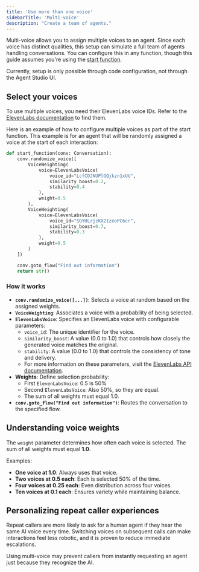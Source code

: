 ```yaml
---
title: 'Use more than one voice'
sidebarTitle: 'Multi-voice'
description: "Create a team of agents."
---
```


Multi-voice allows you to assign multiple voices to an agent. Since each voice has distinct qualities, this setup can simulate a full team of agents handling conversations. You can configure this in any function, though this guide assumes you're using the [start function](/function/start-function). 

<Note>Currently, setup is only possible through code configuration, not through the Agent Studio UI.</Note>

## Select your voices

To use multiple voices, you need their ElevenLabs voice IDs. Refer to the [ElevenLabs documentation](https://help.elevenlabs.io/hc/en-us/articles/14599760033937-How-do-I-find-my-voices-ID-of-my-voices-via-the-website-and-through-the-API) to find them.

Here is an example of how to configure multiple voices as part of the start function. This example is for an agent that will be randomly assigned a voice
at the start of each interaction:

```python
def start_function(conv: Conversation):
    conv.randomize_voice([
        VoiceWeighting(
            voice=ElevenLabsVoice(
                voice_id="LcfCDJNUPlGQjkzn1xUU",
                similarity_boost=0.2,
                stability=0.4
            ),
            weight=0.5
        ),
        VoiceWeighting(
            voice=ElevenLabsVoice(
                voice_id="SOYHLrjzKX21zeoPC6cr",
                similarity_boost=0.7,
                stability=0.3
            ),
            weight=0.5
        )
    ])

    conv.goto_flow("Find out information")
    return str()
```

### How it works

- **`conv.randomize_voice([...])`**: Selects a voice at random based on the assigned weights.
- **`VoiceWeighting`**: Associates a voice with a probability of being selected.
- **`ElevenLabsVoice`**: Specifies an ElevenLabs voice with configurable parameters:
  - `voice_id`: The unique identifier for the voice.
  - `similarity_boost`: A value (0.0 to 1.0) that controls how closely the generated voice matches the original.
  - `stability`: A value (0.0 to 1.0) that controls the consistency of tone and delivery.
  - For more information on these parameters, visit the [ElevenLabs API documentation](https://elevenlabs.io/docs/api-reference/voices/edit-settings).
- **Weights**: Define selection probability:
  - First `ElevenLabsVoice`: 0.5 is 50%
  - Second `ElevenLabsVoice`: Also 50%, so they are equal.
  - The sum of all weights must equal 1.0.
- **`conv.goto_flow("Find out information")`**: Routes the conversation to the specified flow.

## Understanding voice weights

The `weight` parameter determines how often each voice is selected. The sum of all weights must equal **1.0**.

Examples:
- **One voice at 1.0**: Always uses that voice.
- **Two voices at 0.5 each**: Each is selected 50% of the time.
- **Four voices at 0.25 each**: Even distribution across four voices.
- **Ten voices at 0.1 each**: Ensures variety while maintaining balance.

## Personalizing repeat caller experiences

Repeat callers are more likely to ask for a human agent if they hear the same AI voice every time. Switching voices on subsequent calls can make interactions feel less robotic, and it is proven to reduce immediate escalations.

Using multi-voice may prevent callers from instantly requesting an agent just because they recognize the AI.
